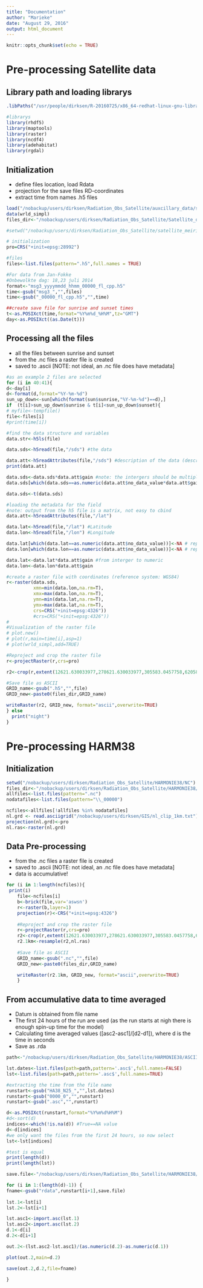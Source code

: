 ```yaml
---
title: "Documentation"
author: "Marieke"
date: "August 29, 2016"
output: html_document
---
```


```r
knitr::opts_chunk$set(echo = TRUE)
```
# Pre-processing Satellite data
## Library path and loading librarys
```r
.libPaths("/usr/people/dirksen/R-20160725/x86_64-redhat-linux-gnu-library/3.3/")

#librarys
library(rhdf5)
library(maptools)
library(raster)
library(ncdf4)
library(adehabitat)
library(rgdal)
```

## Initialization 
* define files location, load Rdata
* projection for the save files RD-coordinates
* extract time from names .h5 files
```r
load("/nobackup/users/dirksen/Radiation_Obs_Satellite/auxcillary_data/sun.Rdata") #created with sunriset function for Cabauw station
data(wrld_simpl)
files_dir<-"/nobackup/users/dirksen/Radiation_Obs_Satellite/Satellite_data/"

#setwd("/nobackup/users/dirksen/Radiation_Obs_Satellite/satellite_meirink_world/") #data satellite world

# initialization
pro=CRS("+init=epsg:28992")

#files
files<-list.files(pattern=".h5",full.names = TRUE)

#For data from Jan-Fokke
#Onbewolkte dag: 18,23 juli 2014
format<-"msg3_yyyymmdd_hhmm_00000_fl_cpp.h5"
time<-gsub("msg3_","",files)
time<-gsub("_00000_fl_cpp.h5","",time)

##create save file for sunrise and sunset times
t<-as.POSIXct(time,format="%Y%m%d_%H%M",tz="GMT")
day<-as.POSIXct((as.Date(t)))
```

## Processing all the files
* all the files between sunrise and sunset 
* from the .nc files a raster file is created
* saved to .ascii [NOTE: not ideal, an .nc file does have metadata]
```r
#as an example 2 files are selected
for (i in 40:41){
d<-day[i]
d<-format(d,format="%Y-%m-%d")
sun_up_down<-sun[which(format(sun$sunrise,"%Y-%m-%d")==d),]
if  (t[i]>sun_up_down$sunrise & t[i]<sun_up_down$sunset){
# myfile<-tempfile()
file<-files[i]
#print(time[i])

#find the data structure and variables
data.str<-h5ls(file)

data.sds<-h5read(file,"/sds") #the data

data.att<-h5readAttributes(file,"/sds") #description of the data (description, gain, intercept, no_data_value)
print(data.att)

data.sds<-data.sds*data.att$gain #note: the intergers should be multiplied with the gain! in case of sds gain=0.1
data.sds[which(data.sds==as.numeric(data.att$no_data_value*data.att$gain))]<-NA # replace no data value with NA (this case -1)

data.sds<-t(data.sds)

#loading the metadata for the field
#note: output from the h5 file is a matrix, not easy to cbind
data.att<-h5readAttributes(file,"/lat")

data.lat<-h5read(file,"/lat") #Latitude
data.lon<-h5read(file,"/lon") #Longitude

data.lat[which(data.lat==as.numeric(data.att$no_data_value))]<-NA # replace no data value with NA (this case -1)
data.lon[which(data.lon==as.numeric(data.att$no_data_value))]<-NA # replace no data value with NA (this case -1)

data.lat<-data.lat*data.att$gain #from interger to numeric
data.lon<-data.lon*data.att$gain

#create a raster file with coordinates (reference system: WGS84)
r<-raster(data.sds,
          xmn=min(data.lon,na.rm=T),
          xmx=max(data.lon,na.rm=T),
          ymn=min(data.lat,na.rm=T),
          ymx=max(data.lat,na.rm=T),
          crs=CRS("+init=epsg:4326"))
          #crs=CRS("+init=epsg:4326"))
#
#Visualization of the raster file
# plot.new()
# plot(r,main=time[i],asp=1)
# plot(wrld_simpl,add=TRUE)

#Reproject and crop the raster file
r<-projectRaster(r,crs=pro)

r2<-crop(r,extent(12621.630033977,278621.630033977,305583.0457758,620583.0457758))

#Save file as ASCII
GRID_name<-gsub(".h5","",file)
GRID_new<-paste0(files_dir,GRID_name)

writeRaster(r2, GRID_new, format="ascii",overwrite=TRUE)
} else
  print("night")
}

```

# Pre-processing HARM38 

## Initialization
```r
setwd("/nobackup/users/dirksen/Radiation_Obs_Satellite/HARMONIE38/NC")
files_dir<-"/nobackup/users/dirksen/Radiation_Obs_Satellite/HARMONIE38/ASCII/"
allfiles<-list.files(pattern=".nc")
nodatafiles<-list.files(pattern="\\_00000")

ncfiles<-allfiles[!allfiles %in% nodatafiles]
nl.grd <- read.asciigrid("/nobackup/users/dirksen/GIS/nl_clip_1km.txt")
projection(nl.grd)<-pro
nl.ras<-raster(nl.grd)
```

## Data Pre-processing
* from the .nc files a raster file is created
* saved to .ascii [NOTE: not ideal, an .nc file does have metadata]
* data is accumulative!
```r

for (i in 1:length(ncfiles)){
 print(i)
    file<-ncfiles[i]
    b<-brick(file,var='aswsn')
    r<-raster(b,layer=1)
    projection(r)<-CRS("+init=epsg:4326")
    
    #Reproject and crop the raster file
    r<-projectRaster(r,crs=pro)
    r2<-crop(r,extent(12621.630033977,278621.630033977,305583.0457758,620583.0457758)) 
    r2.1km<-resample(r2,nl.ras)
    
    #Save file as ASCII
    GRID_name<-gsub(".nc","",file)
    GRID_new<-paste0(files_dir,GRID_name)

    writeRaster(r2.1km, GRID_new, format="ascii",overwrite=TRUE)
    }
```

## From accumulative data to time averaged
* Datum is obtained from file name
* The first 24 hours of the run are used (as the run starts at nigh there is enough spin-up time for the model)
* Calculating time averaged values ([asc2-asc1]/[d2-d1]), where d is the time in seconds
* Save as .rda
```r
path<-"/nobackup/users/dirksen/Radiation_Obs_Satellite/HARMONIE38/ASCII/"

lst.dates<-list.files(path=path,pattern='.asc$',full.names=FALSE)
lst<-list.files(path=path,pattern='.asc$',full.names=TRUE)

#extracting the time from the file name
runstart<-gsub("HA38_N25_","",lst.dates)
runstart<-gsub("0000_0","",runstart)
runstart<-gsub(".asc","",runstart)

d<-as.POSIXct(runstart,format="%Y%m%d%H%M")
#d<-sort(d)
indices<-which(!is.na(d)) #True==NA value
d<-d[indices]
#we only want the files from the first 24 hours, so now select
lst<-lst[indices]

#test is equal
print(length(d))
print(length(lst))

save.file<-"/nobackup/users/dirksen/Radiation_Obs_Satellite/HARMONIE38/rda/rdata.rda"

for (i in 1:(length(d)-1)) {
fname<-gsub("rdata",runstart[i+1],save.file)
  
lst.1<-lst[i]
lst.2<-lst[i+1]

lst.asc1<-import.asc(lst.1)
lst.asc2<-import.asc(lst.2)
d.1<-d[i]
d.2<-d[i+1]

out.2<-(lst.asc2-lst.asc1)/(as.numeric(d.2)-as.numeric(d.1))

plot(out.2,main=d.2)

save(out.2,d.2,file=fname)

}
```